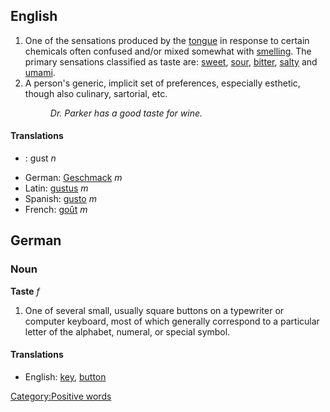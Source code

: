 ==English==

# One of the sensations produced by the [[tongue]] in response to certain chemicals often confused and/or mixed somewhat with [[smell]]ing.  The primary sensations classified as taste are: [[sweet]], [[sour]], [[bitter]], [[salty]] and [[umami]].
# A person's generic, implicit set of preferences, especially esthetic, though also culinary, sartorial, etc.
#: ''Dr. Parker has a good taste for wine.''  

====Translations====
*{{ro}}: gust ''n''
*German: [[Geschmack]] ''m''
*Latin: [[gustus]] ''m''
*Spanish: [[gusto]] ''m''
*French: [[goût]] ''m''

[[Category:Positive words]]

==German==
===Noun===
'''Taste''' ''f''

# One of several small, usually square buttons on a typewriter or computer keyboard, most of which generally correspond to a particular letter of the alphabet, numeral, or special symbol.

====Translations====
*English: [[key]], [[button]]